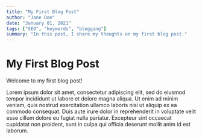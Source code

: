 ```yaml
---
title: "My First Blog Post"
author: "Jane Doe"
date: "January 01, 2021"
tags: ["SEO", "keywords", "blogging"]
summary: "In this post, I share my thoughts on my first blog post."
---
```


# My First Blog Post

Welcome to my first blog post!

Lorem ipsum dolor sit amet, consectetur adipiscing elit, sed do eiusmod tempor incididunt ut labore et dolore magna aliqua. Ut enim ad minim veniam, quis nostrud exercitation ullamco laboris nisi ut aliquip ex ea commodo consequat. Duis aute irure dolor in reprehenderit in voluptate velit esse cillum dolore eu fugiat nulla pariatur. Excepteur sint occaecat cupidatat non proident, sunt in culpa qui officia deserunt mollit anim id est laborum.
